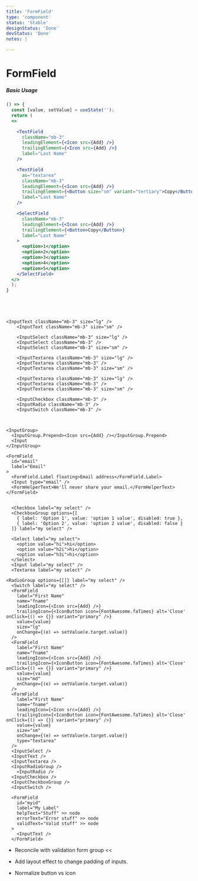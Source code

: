 ```yaml
---
title: 'FormField'
type: 'component'
status: 'Stable'
designStatus: 'Done'
devStatus: 'Done'
notes: |

---
```



# FormField

<SingleComponentStatus frontmatter={props?.pageContext?.frontmatter} />


##### Basic Usage

```jsx live
() => {
  const [value, setValue] = useState('');
  return (
  <>

    <TextField
      className="mb-3"
      leadingElement={<Icon src={Add} />}
      trailingElement={<Icon src={Add} />}
      label="Last Name"
    />

    <TextField
      as="textarea"
      className="mb-3"
      leadingElement={<Icon src={Add} />}
      trailingElement={<Button size="sm" variant="tertiary">Copy</Button>}
      label="Last Name"
    />

    <SelectField
      className="mb-3"
      leadingElement={<Icon src={Add} />}
      trailingElement={<Button>Copy</Button>}
      label="Last Name"
    >
      <option>1</option>
      <option>2</option>
      <option>3</option>
      <option>4</option>
      <option>5</option>
    </SelectField>
  </>
  );
}
```

```




<InputText className="mb-3" size="lg" />
    <InputText className="mb-3" size="sm" />

    <InputSelect className="mb-3" size="lg" />
    <InputSelect className="mb-3" />
    <InputSelect className="mb-3" size="sm" />

    <InputTextarea className="mb-3" size="lg" />
    <InputTextarea className="mb-3" />
    <InputTextarea className="mb-3" size="sm" />

    <InputTextarea className="mb-3" size="lg" />
    <InputTextarea className="mb-3" />
    <InputTextarea className="mb-3" size="sm" />

    <InputCheckbox className="mb-3" />
    <InputRadio className="mb-3" />
    <InputSwitch className="mb-3" />



<InputGroup>
  <InputGroup.Prepend><Icon src={Add} /></InputGroup.Prepend>
  <Input
</InputGroup>

<FormField
  id="email"
  label="Email"
>
  <FormField.Label floating>Email address</FormField.Label>
  <Input type="email" />
  <FormHelperText>We'll never share your email.</FormHelperText>
</FormField>


  <Checkbox label="my select" />
  <CheckboxGroup options={[
    { label: 'Option 1', value: 'option 1 value', disabled: true },
    { label: 'Option 2', value: 'option 2 value', disabled: false }
  ]} label="my select" />

  <Select label="my select">
    <option value="hi">hi</option>
    <option value="h2i">hi</option>
    <option value="h3i">hi</option>
  </Select>
  <Input label="my select" />
  <Textarea label="my select" />

<RadioGroup options={[]} label="my select" />
  <Switch label="my select" />
  <FormField
    label="First Name"
    name="fname"
    leadingIcon={<Icon src={Add} />}
    trailingIcon={<IconButton icon={FontAwesome.faTimes} alt='Close' onClick={() => {}} variant="primary" />}
    value={value}
    size="lg"
    onChange={(e) => setValue(e.target.value)}
  />
  <FormField
    label="First Name"
    name="fname"
    leadingIcon={<Icon src={Add} />}
    trailingIcon={<IconButton icon={FontAwesome.faTimes} alt='Close' onClick={() => {}} variant="primary" />}
    value={value}
    size="md"
    onChange={(e) => setValue(e.target.value)}
  />
  <FormField
    label="First Name"
    name="fname"
    leadingIcon={<Icon src={Add} />}
    trailingIcon={<IconButton icon={FontAwesome.faTimes} alt='Close' onClick={() => {}} variant="primary" />}
    value={value}
    size="sm"
    onChange={(e) => setValue(e.target.value)}
    type="textarea"
  />
  <InputSelect />
  <InputText />
  <InputTextarea />
  <InputRadioGroup />
    <InputRadio />
  <InputCheckbox />
  <InputCheckboxGroup />
  <InputSwitch />

  <FormField
    id="myid"
    label="My Label"
    helpText="Stuff" >> node
    errorText="Error stuff" >> node
    validText="Valid stuff" >> node
  >
    <InputText />
  </FormField>

```


- Reconcile with validation form group <<
- Add layout effect to change padding of inputs.



- Normalize button vs icon